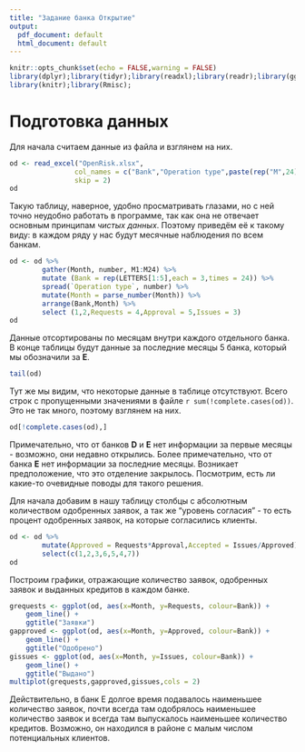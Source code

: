 ```yaml
---
title: "Задание банка Открытие"
output:
  pdf_document: default
  html_document: default
---
```

```r
knitr::opts_chunk$set(echo = FALSE,warning = FALSE)
library(dplyr);library(tidyr);library(readxl);library(readr);library(ggplot2);
library(knitr);library(Rmisc);
```
# Подготовка данных
Для начала считаем данные из файла и взглянем на них.

```r
od <- read_excel("OpenRisk.xlsx", 
                col_names = c("Bank","Operation type",paste(rep("M",24),1:24,sep = "")),
                skip = 2)
od
```

Такую таблицу, наверное, удобно просматривать глазами, но с ней точно неудобно
работать в программе, так как она не отвечает основным принципам *чистых данных*.
Поэтому приведём её к такому виду: в каждом ряду у нас будут месячные наблюдения
по всем банкам.

```r
od <- od %>%
        gather(Month, number, M1:M24) %>%
        mutate (Bank = rep(LETTERS[1:5],each = 3,times = 24)) %>%
        spread(`Operation type`, number) %>%
        mutate(Month = parse_number(Month)) %>%
        arrange(Bank,Month) %>%
        select (1,2,Requests = 4,Approval = 5,Issues = 3)
od
```

Данные отсортированы по месяцам внутри каждого отдельного банка. В конце таблицы
будут данные за последние месяцы 5 банка, который мы обозначили за **E**.

```r
tail(od)
```

Тут же мы видим, что некоторые данные в таблице отсутствуют. Всего строк с пропущенными
значениями в файле `r sum(!complete.cases(od))`. Это не так много, поэтому взглянем на
них.

```r
od[!complete.cases(od),]
```

Примечательно, что от банков **D** и **E** нет информации за первые месяцы  - возможно,
они недавно открылись. Более примечательно, что от банка **E** нет информации за последние месяцы.
Возникает предположение, что это отделение закрылось. Посмотрим, есть ли какие-то очевидные поводы для
такого решения.

Для начала добавим в нашу таблицу столбцы с абсолютным количеством одобренных заявок,
а так же "уровень согласия" - то есть процент одобренных заявок, на которые согласились клиенты.

```r
od <- od %>%
        mutate(Approved = Requests*Approval,Accepted = Issues/Approved) %>%
        select(c(1,2,3,6,5,4,7))
od
```

Построим графики, отражающие количество заявок, одобренных заявок и выданных кредитов в каждом банке.

```r
grequests <- ggplot(od, aes(x=Month, y=Requests, colour=Bank)) +
    geom_line() +
    ggtitle("Заявки")
gapproved <- ggplot(od, aes(x=Month, y=Approved, colour=Bank)) +
    geom_line() +
    ggtitle("Одобрено")
gissues <- ggplot(od, aes(x=Month, y=Issues, colour=Bank)) +
    geom_line() +
    ggtitle("Выдано")
multiplot(grequests,gapproved,gissues,cols = 2)
```

Действительно, в банк E долгое время подавалось наименьшее количество заявок, почти
всегда там одобрялось наименьшее количество заявок и всегда там выпускалось наименьшее 
количество кредитов.
Возможно, он находился в районе с малым числом потенциальных клиентов. 
